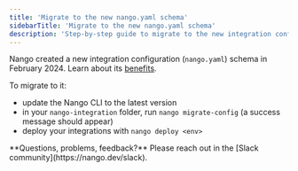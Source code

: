 ```yaml
---
title: 'Migrate to the new nango.yaml schema'
sidebarTitle: 'Migrate to the new nango.yaml schema'
description: 'Step-by-step guide to migrate to the new integration configuration.'
---
```


Nango created a new integration configuration (`nango.yaml`) schema in February 2024. Learn about its [benefits](/understand/concepts/scripts#integration-configuration).

To migrate to it: 
- update the Nango CLI to the latest version
- in your `nango-integration` folder, run `nango migrate-config` (a success message should appear)
- deploy your integrations with `nango deploy <env>`


<Tip>
**Questions, problems, feedback?** Please reach out in the [Slack community](https://nango.dev/slack).
</Tip>